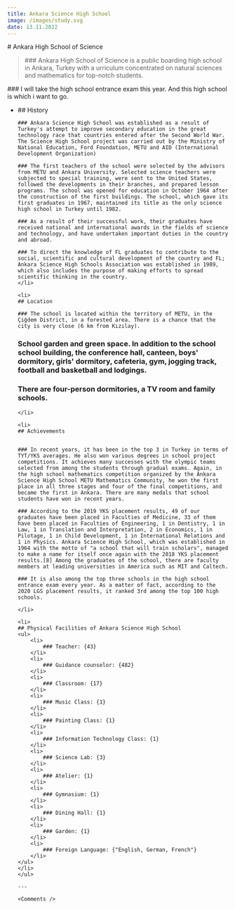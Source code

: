 ```yaml
---
title: Ankara Science High School
image: /images/study.svg
date: 13.11.2022
---
```



<div className={styles.mdxContainer}>
    # Ankara High School of Science
    <blockquote cite="https://en.wikipedia.org/wiki/Ankara_Science_High_School">
        ### Ankara High School of Science is a public boarding high school in Ankara, Turkey with a urriculum concentrated on natural sciences and mathematics for top-notch students.
    </blockquote>
    ### I will take the high school entrance exam this year. And this high school is which i want to go.
    <ul>
    <li>
    ## History

    ### Ankara Science High School was established as a result of Turkey's attempt to improve secondary education in the great technology race that countries entered after the Second World War. The Science High School project was carried out by the Ministry of National Education, Ford Foundation, METU and AID (International Development Organization)

    ### The first teachers of the school were selected by the advisors from METU and Ankara University. Selected science teachers were subjected to special training, were sent to the United States, followed the developments in their branches, and prepared lesson programs. The school was opened for education in October 1964 after the construction of the first buildings. The school, which gave its first graduates in 1967, maintained its title as the only science high school in Turkey until 1982.

    ### As a result of their successful work, their graduates have received national and international awards in the fields of science and technology, and have undertaken important duties in the country and abroad.

    ### To direct the knowledge of FL graduates to contribute to the social, scientific and cultural development of the country and FL; Ankara Science High Schools Association was established in 1989, which also includes the purpose of making efforts to spread scientific thinking in the country.
    </li>

    <li>
    ## Location

    ### The school is located within the territory of METU, in the Çiğdem District, in a forested area. There is a chance that the city is very close (6 km from Kızılay).

   ### School garden and green space. In addition to the school school building, the conference hall, canteen, boys' dormitory, girls' dormitory, cafeteria, gym, jogging track, football and basketball and lodgings.

   ### There are four-person dormitories, a TV room and family schools.
    </li>

    <li>
    ## Achievements

     
    ### In recent years, it has been in the top 3 in Turkey in terms of TYT/YKS averages. He also won various degrees in school project competitions. It achieves many successes with the olympic teams selected from among the students through gradual exams. Again, in the high school mathematics competition organized by the Ankara Science High School METU Mathematics Community, he won the first place in all three stages and four of the final competitions, and became the first in Ankara. There are many medals that school students have won in recent years. 

    ### According to the 2019 YKS placement results, 49 of our graduates have been placed in Faculties of Medicine, 33 of them have been placed in Faculties of Engineering, 1 in Dentistry, 1 in Law, 1 in Translation and Interpretation, 2 in Economics, 1 in Pilotage, 1 in Child Development, 1 in International Relations and 1 in Physics. Ankara Science High School, which was established in 1964 with the motto of "a school that will train scholars", managed to make a name for itself once again with the 2018 YKS placement results.[8] Among the graduates of the school, there are faculty members at leading universities in America such as MIT and Caltech.

    ### It is also among the top three schools in the high school entrance exam every year. As a matter of fact, according to the 2020 LGS placement results, it ranked 3rd among the top 100 high schools.

    </li>

    <li>
    ## Physical Facilities of Ankara Science High School
    <ul>
        <li>
            ### Teacher: {43}
        </li>
        <li>
            ### Guidance counselor: {482}
        </li>
        <li>
            ### Classroom: {17}
        </li>
        <li>
            ### Music Class: {1}
        </li>
        <li>
            ### Painting Class: {1}
        </li>
        <li>
            ### Information Technology Class: {1}
        </li>
        <li>
            ### Science Lab: {3}
        </li>
        <li>
            ### Atelier: {1}
        </li>
        <li>
            ### Gymnasium: {1}
        </li>
        <li>
            ### Dining Hall: {1}
        </li>
        <li>
            ### Garden: {1}
        </li>
        <li>
            ### Foreign Language: {"English, German, French"}
        </li>
    </ul>
    </li>
    </ul>

    ---

    <Comments />
</div>
